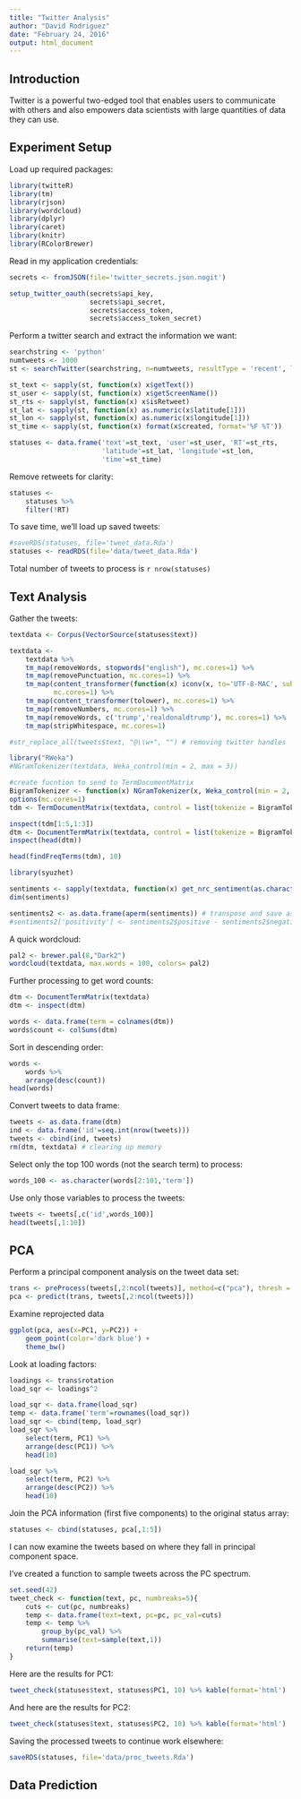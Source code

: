 ```yaml
---
title: "Twitter Analysis"
author: "David Rodriguez"
date: "February 24, 2016"
output: html_document
---
```


## Introduction

Twitter is a powerful two-edged tool that enables users to communicate with others and also empowers data scientists with large quantities of data they can use.

## Experiment Setup

Load up required packages:
```r
library(twitteR)
library(tm)
library(rjson)
library(wordcloud)
library(dplyr)
library(caret)
library(knitr)
library(RColorBrewer)
```

Read in my application credentials:
```r
secrets <- fromJSON(file='twitter_secrets.json.nogit')

setup_twitter_oauth(secrets$api_key,
                    secrets$api_secret,
                    secrets$access_token,
                    secrets$access_token_secret)
```

Perform a twitter search and extract the information we want:
```r
searchstring <- 'python'
numtweets <- 1000
st <- searchTwitter(searchstring, n=numtweets, resultType = 'recent', lang = 'en')

st_text <- sapply(st, function(x) x$getText())
st_user <- sapply(st, function(x) x$getScreenName())
st_rts <- sapply(st, function(x) x$isRetweet)
st_lat <- sapply(st, function(x) as.numeric(x$latitude[1]))
st_lon <- sapply(st, function(x) as.numeric(x$longitude[1]))
st_time <- sapply(st, function(x) format(x$created, format='%F %T'))

statuses <- data.frame('text'=st_text, 'user'=st_user, 'RT'=st_rts,
                       'latitude'=st_lat, 'longitude'=st_lon,
                       'time'=st_time)
```

Remove retweets for clarity:
```r
statuses <-
    statuses %>%
    filter(!RT)
```

To save time, we'll load up saved tweets:
```r
#saveRDS(statuses, file='tweet_data.Rda')
statuses <- readRDS(file='data/tweet_data.Rda')
```

Total number of tweets to process is `r nrow(statuses)`

## Text Analysis

Gather the tweets:
```r
textdata <- Corpus(VectorSource(statuses$text))

textdata <- 
    textdata %>%
    tm_map(removeWords, stopwords("english"), mc.cores=1) %>%
    tm_map(removePunctuation, mc.cores=1) %>%
    tm_map(content_transformer(function(x) iconv(x, to='UTF-8-MAC', sub='byte')),
           mc.cores=1) %>%
    tm_map(content_transformer(tolower), mc.cores=1) %>%
    tm_map(removeNumbers, mc.cores=1) %>%
    tm_map(removeWords, c('trump','realdonaldtrump'), mc.cores=1) %>%
    tm_map(stripWhitespace, mc.cores=1)

#str_replace_all(tweets$text, "@\\w+", "") # removing twitter handles
```

```r
library("RWeka")
#NGramTokenizer(textdata, Weka_control(min = 2, max = 3))

#create fucntion to send to TermDocumentMatrix
BigramTokenizer <- function(x) NGramTokenizer(x, Weka_control(min = 2, max = 3))
options(mc.cores=1)
tdm <- TermDocumentMatrix(textdata, control = list(tokenize = BigramTokenizer))

inspect(tdm[1:5,1:3])
dtm <- DocumentTermMatrix(textdata, control = list(tokenize = BigramTokenizer))
inspect(head(dtm))

head(findFreqTerms(tdm), 10)
```

```r
library(syuzhet)

sentiments <- sapply(textdata, function(x) get_nrc_sentiment(as.character(x[[1]])))
dim(sentiments)

sentiments2 <- as.data.frame(aperm(sentiments)) # transpose and save as dataframe
#sentiments2['positivity'] <- sentiments2$positive - sentiments2$negative # not working
```


A quick wordcloud:
```r
pal2 <- brewer.pal(8,"Dark2")
wordcloud(textdata, max.words = 100, colors= pal2)
```

Further processing to get word counts:
```r
dtm <- DocumentTermMatrix(textdata)
dtm <- inspect(dtm)

words <- data.frame(term = colnames(dtm))
words$count <- colSums(dtm)
```

Sort in descending order:
```r
words <-
    words %>%
    arrange(desc(count))
head(words)
```

Convert tweets to data frame:
```r
tweets <- as.data.frame(dtm)
ind <- data.frame('id'=seq.int(nrow(tweets)))
tweets <- cbind(ind, tweets)
rm(dtm, textdata) # clearing up memory
```

Select only the top 100 words (not the search term) to process:
```r
words_100 <- as.character(words[2:101,'term'])
```

Use only those variables to process the tweets:
```r
tweets <- tweets[,c('id',words_100)]
head(tweets[,1:10])
```

## PCA

Perform a principal component analysis on the tweet data set:
```r
trans <- preProcess(tweets[,2:ncol(tweets)], method=c("pca"), thresh = 0.95)
pca <- predict(trans, tweets[,2:ncol(tweets)])
```

Examine reprojected data
```r
ggplot(pca, aes(x=PC1, y=PC2)) + 
    geom_point(color='dark blue') +
    theme_bw()
```

Look at loading factors:
```r
loadings <- trans$rotation 
load_sqr <- loadings^2

load_sqr <- data.frame(load_sqr)
temp <- data.frame('term'=rownames(load_sqr))
load_sqr <- cbind(temp, load_sqr)
load_sqr %>%
    select(term, PC1) %>%
    arrange(desc(PC1)) %>%
    head(10)

load_sqr %>%
    select(term, PC2) %>%
    arrange(desc(PC2)) %>%
    head(10)
```

Join the PCA information (first five components) to the original status array:
```r
statuses <- cbind(statuses, pca[,1:5])
```

I can now examine the tweets based on where they fall in principal component space.

I've created a function to sample tweets across the PC spectrum.
```r
set.seed(42)
tweet_check <- function(text, pc, numbreaks=5){
    cuts <- cut(pc, numbreaks)
    temp <- data.frame(text=text, pc=pc, pc_val=cuts)
    temp <- temp %>%
        group_by(pc_val) %>%
        summarise(text=sample(text,1))
    return(temp)
}
```

Here are the results for PC1:
```r
tweet_check(statuses$text, statuses$PC1, 10) %>% kable(format='html')
```


And here are the results for PC2:
```r
tweet_check(statuses$text, statuses$PC2, 10) %>% kable(format='html')
```


Saving the processed tweets to continue work elsewhere:
```r
saveRDS(statuses, file='data/proc_tweets.Rda')
```


## Data Prediction
